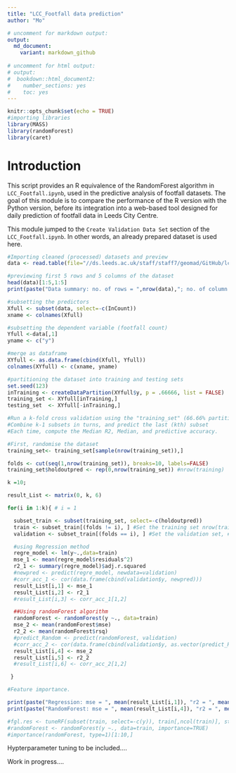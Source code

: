 ```yaml
---
title: "LCC_Footfall data prediction"
author: "Mo"

# uncomment for markdown output:
output:
  md_document:
    variant: markdown_github
    
# uncomment for html output:
# output:
#  bookdown::html_document2:
#    number_sections: yes
#    toc: yes
---
```


```r
knitr::opts_chunk$set(echo = TRUE)
#importing libraries
library(MASS)
library(randomForest)
library(caret)
```

# Introduction
This script provides an R equivalence of the RandomForest algorithm in `LCC_Footfall.ipynb`, used in the predictive analysis of footfall datasets. 
The goal of this module is to compare the performance of the R version with the Python version, before its integration into a web-based tool designed for daily prediction of footfall data in Leeds City Centre.

This module jumped to the `Create Validation Data Set` section of the `LCC_Footfall.ipynb`. In other words, an already prepared dataset is used here.

```r

#Importing cleaned (processed) datasets and preview
data <- read.table(file="//ds.leeds.ac.uk/staff/staff7/geomad/GitHub/lcc-footfall/Cleaned_Dataset/input_Dataset.csv", sep=",",head=TRUE)

#previewing first 5 rows and 5 columns of the dataset
head(data)[1:5,1:5]
print(paste("Data summary: no. of rows = ",nrow(data),"; no. of column = ",ncol(data), sep = ""))

#subsetting the predictors
Xfull <- subset(data, select=-c(InCount)) 
xname <- colnames(Xfull)

#subsetting the dependent variable (footfall count)
Yfull <-data[,1]
yname <- c("y")

#merge as dataframe
XYfull <- as.data.frame(cbind(Xfull, Yfull))
colnames(XYfull) <- c(xname, yname)

#partitioning the dataset into training and testing sets
set.seed(123)
inTraining <- createDataPartition(XYfull$y, p = .66666, list = FALSE)
training_set <- XYfull[inTraining,] 
testing_set  <- XYfull[-inTraining,]

#Run a k-fold cross validation using the "training_set" (66.66% partition). 
#Combine k-1 subsets in turns, and predict the last (kth) subset
#Each time, compute the Median R2, Median, and predictive accuracy.

#First, randomise the dataset
training_set<- training_set[sample(nrow(training_set)),]

folds <- cut(seq(1,nrow(training_set)), breaks=10, labels=FALSE)
training_set$holdoutpred <- rep(0,nrow(training_set)) #nrow(training)

k =10;

result_List <- matrix(0, k, 6)

for(i in 1:k){ # i = 1

  subset_train <- subset(training_set, select=-c(holdoutpred)) 
  train <- subset_train[(folds != i), ] #Set the training set nrow(train)
  validation <- subset_train[(folds == i), ] #Set the validation set, #nrow(validation)

  #using Regression method
  regre_model <- lm(y~.,data=train) 
  mse_1 <- mean(regre_model$residuals^2)
  r2_1 <- summary(regre_model)$adj.r.squared
  #newpred <- predict(regre_model, newdata=validation)
  #corr_acc_1 <- cor(data.frame(cbind(validation$y, newpred)))
  result_List[i,1] <- mse_1
  result_List[i,2] <- r2_1
  #result_List[i,3] <- corr_acc_1[1,2]

  ##Using randomForest algorithm
  randomForest <- randomForest(y ~., data=train)
  mse_2 <- mean(randomForest$mse)
  r2_2 <- mean(randomForest$rsq)
  #predict_Random <- predict(randomForest, validation)
  #corr_acc_2 <- cor(data.frame(cbind(validation$y, as.vector(predict_Random))))
  result_List[i,4] <- mse_2
  result_List[i,5] <- r2_2
  #result_List[i,6] <- corr_acc_2[1,2]

 }

#Feature importance.

print(paste("Regression: mse = ", mean(result_List[i,1]), "r2 = ", mean(result_List[i,2]), "pred_acc = ", mean(result_List[i,3])) )
print(paste("RandomForest: mse = ", mean(result_List[i,4]), "r2 = ", mean(result_List[i,5]), "pred_acc = ", mean(result_List[i,6])) ) 

#fgl.res <- tuneRF(subset(train, select=-c(y)), train[,ncol(train)], stepFactor=1.5)
#randomForest <- randomForest(y ~., data=train, importance=TRUE)
#importance(randomForest, type=1)[1:10,]

```
Hypterparameter tuning to be included....

Work in progress....
